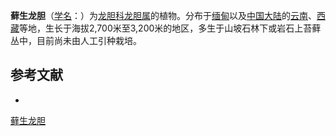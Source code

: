 {{Speciesbox
| name = 藓生龙胆
| status = 
| status_system = 
| image =
| genus = Gentiana
| species = muscicola
| authority = Marq.
}}

'''藓生龙胆'''（[[学名|学名]]：{{lang|la|''Gentiana muscicola''}}）为[[龙胆科|龙胆科]][[龙胆属|龙胆属]]的植物。分布于[[缅甸|缅甸]]以及[[中国大陆|中国大陆]]的[[云南|云南]]、[[西藏|西藏]]等地，生长于海拔2,700米至3,200米的地区，多生于山坡石林下或岩石上苔藓丛中，目前尚未由人工引种栽培。

== 参考文献 ==
<div class="references-small">
* {{cite web| url =http://www.bioinfo.cn/db05/KmzwSpecies.php?action=view&id=8060| title =藓生龙胆| work =《中国高等植物数据库全库》| publisher =中国科学院微生物研究所| author =昆明植物研究所| accessdate =2009-02-24| deadurl =yes| archiveurl =https://web.archive.org/web/20160305071221/http://www.bioinfo.cn/db05/KmzwSpecies.php?action=view&id=8060| archivedate =2016-03-05}}
</div>
{{Taxonbar|from=Q15227366}}

[[Category:龙胆属|藓生龙胆]]


{{植物小作品}}